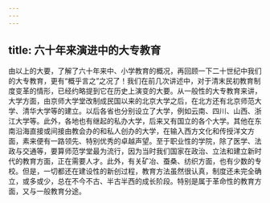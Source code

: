 ```yaml
---
---
---
```

title: 六十年来演进中的大专教育
---




由以上的大要，了解了六十年来中、小学教育的概况，再回顾一下二十世纪中我们的大专教育，更有“概乎言之”之况了！我们在前几次讲述中，对于清末民初教育制度变革的情形，已经约略提到它在历史上演变的大要。从一般性的大专教育来讲，大学方面，由京师大学堂改制成民国以来的北京大学之后，在北方还有北京师范大学、清华大学等的建立。以后各省也分别设立了大学，例如云南、四川、山西、浙江大学等。此外，各地也有继起的私办大学，后来又有国立的各个大学。其他在东南沿海直接或间接由教会办的和私人创办的大学，在输入西方文化和传授洋文方面，素来便有一路领先、特别优秀的卓越声望。至于职业性的学院，除了医学、法政与交通等，要算师范学堂最为流行，因为当时我们国家在政治、立法和建立新时代的教育方面，正在需要人才。此外，有关矿冶、蚕桑、纺织方面，也有少数的专校。但是，一切都还在建设性的新创过程，教育方法虽然很认真，制度还未完全确立，或多或少，总在不今不古、半古半西的成长阶段。特别是属于革命性的教育方面，又与一般教育分途。